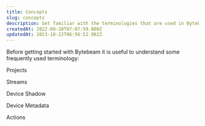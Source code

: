 ```yaml
---
title: Concepts
slug: concepts
description: Get familiar with the terminologies that are used in Bytebeam Console
createdAt: 2022-09-20T07:07:59.000Z
updatedAt: 2023-10-22T06:56:52.982Z
---
```


Before getting started with Bytebeam it is useful to understand some frequently used terminology:

Projects

Streams

Device Shadow

Device Metadata

Actions
